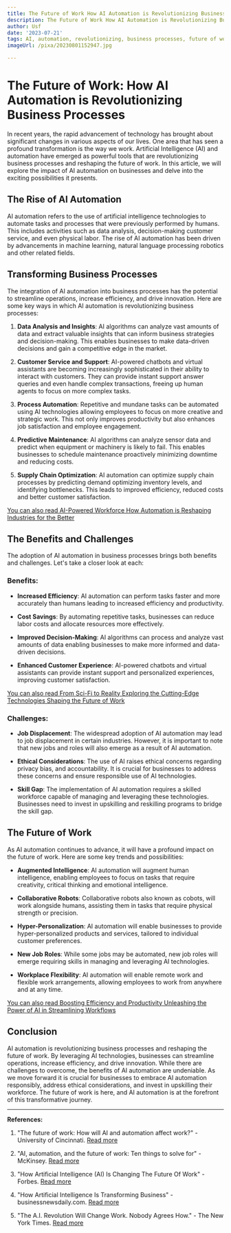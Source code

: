 ```yaml
---
title: The Future of Work How AI Automation is Revolutionizing Business Processes
description: The Future of Work How AI Automation is Revolutionizing Business Processes
author: Usf
date: '2023-07-21'
tags: AI, automation, revolutionizing, business processes, future of work
imageUrl: /pixa/20230801152947.jpg

---
```

# The Future of Work: How AI Automation is Revolutionizing Business Processes

In recent years, the rapid advancement of technology has brought about significant  changes in  various aspects of our lives. One  area that has seen a profound transformation is the way we work.  Artificial Intelligence (AI) and automation have emerged as powerful  tools that are revolutionizing business processes  and reshaping the future of work. In  this article, we will explore  the impact of AI automation on businesses and delve into the exciting possibilities it presents.

## The Rise of AI Automation

AI automation refers  to the use  of artificial intelligence technologies to automate tasks and processes that were previously  performed by humans. This includes  activities  such  as data analysis, decision-making customer service, and even  physical labor. The rise of AI automation has been driven by  advancements in machine learning, natural language processing robotics and other related fields.

## Transforming Business Processes

The integration of AI automation into business processes has  the potential to streamline  operations,  increase efficiency, and drive innovation. Here are some key ways in which AI automation is revolutionizing business processes:

1. **Data Analysis and Insights**: AI algorithms can analyze vast amounts  of data  and extract valuable insights that can inform business strategies and decision-making. This enables businesses  to make data-driven decisions and gain a competitive edge in  the market.

2. **Customer Service and Support**: AI-powered chatbots and virtual assistants  are  becoming increasingly sophisticated in  their ability  to interact  with customers. They can provide instant support answer queries and even handle complex transactions, freeing up human agents to focus on more complex tasks.

3. **Process Automation**: Repetitive and mundane tasks can be automated using AI technologies allowing employees to focus on more creative  and strategic work. This not only improves productivity but also enhances job satisfaction and employee engagement.

4. **Predictive Maintenance**: AI algorithms can analyze sensor data and predict when  equipment or machinery is likely to fail.  This enables businesses to schedule maintenance proactively minimizing downtime and reducing costs.

5. **Supply Chain Optimization**: AI automation can optimize supply chain  processes by predicting demand optimizing inventory levels, and identifying bottlenecks. This leads to improved efficiency, reduced costs and better customer satisfaction.

[You can also read AI-Powered Workforce How  Automation is Reshaping  Industries for the Better](AI-Powered%20Workforce%20How%20Automation%20is%20Reshaping%20Industries%20for%20the%20Better)


##  The Benefits and Challenges

The adoption of AI automation in  business processes brings both benefits and challenges. Let's take a closer  look at each:

### Benefits:

- **Increased Efficiency**: AI automation can perform tasks faster and more accurately than humans leading to increased efficiency and productivity.

- **Cost Savings**: By automating repetitive tasks,  businesses  can reduce labor costs and allocate resources more  effectively.

- **Improved  Decision-Making**: AI algorithms can process and analyze vast  amounts of  data enabling businesses to make more informed and data-driven decisions.

-  **Enhanced Customer Experience**: AI-powered chatbots and virtual assistants can provide instant  support and personalized experiences, improving customer satisfaction.

[You can also read  From Sci-Fi to Reality Exploring the  Cutting-Edge Technologies Shaping the Future of Work](From%20Sci-Fi%20to%20Reality%20Exploring%20the%20Cutting-Edge%20Technologies%20Shaping%20the%20Future%20of%20Work)


### Challenges:

- **Job Displacement**: The widespread adoption of AI automation may lead to job displacement in certain industries. However, it is important  to  note that new jobs and roles will also emerge as a result of AI automation.

- **Ethical Considerations**: The use of AI raises ethical concerns regarding privacy  bias, and accountability. It is crucial for businesses to  address these  concerns and ensure responsible use of AI technologies.

-  **Skill  Gap**:  The implementation of AI automation requires a skilled workforce capable of managing and leveraging these technologies.  Businesses need to invest in upskilling and reskilling programs to bridge the skill gap.

## The Future of Work

As AI automation continues to advance, it will have a profound  impact on  the future of work. Here are some key trends and possibilities:

-  **Augmented Intelligence**: AI automation will augment human intelligence, enabling employees  to focus on tasks that require creativity, critical thinking and emotional  intelligence.

- **Collaborative  Robots**: Collaborative robots also known as cobots, will work alongside humans, assisting them in tasks  that require physical strength or precision.

-  **Hyper-Personalization**: AI automation will enable businesses  to provide hyper-personalized products and  services, tailored to individual customer preferences.

- **New Job Roles**: While some jobs may be automated, new job  roles will emerge requiring skills in managing and leveraging AI technologies.

- **Workplace Flexibility**: AI automation will enable remote  work and flexible work arrangements, allowing  employees to work from anywhere and at any time.

[You can also read Boosting Efficiency and Productivity Unleashing the Power  of AI in Streamlining Workflows](Boosting%20Efficiency%20and%20Productivity%20Unleashing%20the%20Power%20of%20AI%20in%20Streamlining%20Workflows)


## Conclusion

AI automation is revolutionizing business processes and reshaping the future of work. By leveraging AI  technologies, businesses can streamline operations,  increase efficiency, and drive innovation. While there are challenges to overcome, the benefits  of AI automation are undeniable.  As we move forward it is crucial  for businesses to embrace AI automation responsibly, address ethical considerations, and invest in upskilling  their  workforce. The future of work is here, and AI automation is at the forefront of this  transformative journey.

---

**References:**

1.  "The future of work: How will  AI and automation affect work?" - University of Cincinnati. [Read more](https://www.uc.edu/news/articles/2023/05/the-future-of-work--how-will-ai-and-automation-affect-work.html)

2. "AI,  automation, and the future of work: Ten things to solve for" - McKinsey.  [Read more](https://www.mckinsey.com/featured-insights/future-of-work/ai-automation-and-the-future-of-work-ten-things-to-solve-for)

3.  "How Artificial Intelligence (AI) Is Changing The Future Of Work" - Forbes. [Read more](https://www.forbes.com/sites/marenbannon/2023/06/22/how-ai-is-changing-the-future-of-work/?sh=2bfbbcc772e0)

4. "How Artificial Intelligence Is Transforming Business" -  businessnewsdaily.com. [Read more](https://www.businessnewsdaily.com/9402-artificial-intelligence-business-trends.html)

5. "The A.I. Revolution Will  Change Work. Nobody Agrees How." -  The New  York Times. [Read more](https://www.nytimes.com/2023/06/10/business/ai-jobs-work.html)